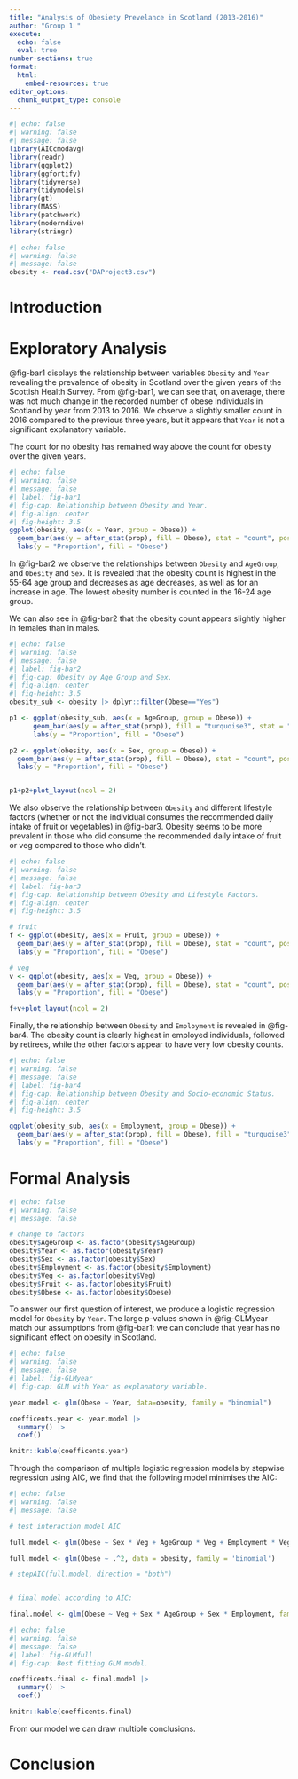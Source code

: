 ```yaml
---
title: "Analysis of Obesiety Prevelance in Scotland (2013-2016)"
author: "Group 1 "
execute: 
  echo: false
  eval: true
number-sections: true
format:
  html:
    embed-resources: true
editor_options: 
  chunk_output_type: console
---
```


```r
#| echo: false
#| warning: false
#| message: false
library(AICcmodavg)
library(readr)
library(ggplot2)
library(ggfortify)
library(tidyverse)
library(tidymodels)
library(gt)
library(MASS)
library(patchwork)
library(moderndive)
library(stringr)
```

```r
#| echo: false
#| warning: false
#| message: false
obesity <- read.csv("DAProject3.csv")
```

# Introduction {#intro}

# Exploratory Analysis {#exploranalysis}

@fig-bar1 displays the relationship between variables `Obesity` and `Year` revealing the prevalence of obesity in Scotland over the given years of the Scottish Health Survey. From @fig-bar1, we can see that, on average, there was not much change in the recorded number of obese individuals in Scotland by year from 2013 to 2016. We observe a slightly smaller count in 2016 compared to the previous three years, but it appears that `Year` is not a significant explanatory variable.

The count for no obesity has remained way above the count for obesity over the given years.

```r
#| echo: false
#| warning: false
#| message: false
#| label: fig-bar1
#| fig-cap: Relationship between Obesity and Year.
#| fig-align: center
#| fig-height: 3.5
ggplot(obesity, aes(x = Year, group = Obese)) + 
  geom_bar(aes(y = after_stat(prop), fill = Obese), stat = "count", position = "dodge") +
  labs(y = "Proportion", fill = "Obese")
```

In @fig-bar2 we observe the relationships between `Obesity` and `AgeGroup`, and `Obesity` and `Sex`. It is revealed that the obesity count is highest in the 55-64 age group and decreases as age decreases, as well as for an increase in age. The lowest obesity number is counted in the 16-24 age group.

We can also see in @fig-bar2 that the obesity count appears slightly higher in females than in males.

```r
#| echo: false
#| warning: false
#| message: false
#| label: fig-bar2
#| fig-cap: Obesity by Age Group and Sex.
#| fig-align: center
#| fig-height: 3.5
obesity_sub <- obesity |> dplyr::filter(Obese=="Yes")

p1 <- ggplot(obesity_sub, aes(x = AgeGroup, group = Obese)) + 
      geom_bar(aes(y = after_stat(prop)), fill = "turquoise3", stat = "count", position = "dodge") +
      labs(y = "Proportion", fill = "Obese")

p2 <- ggplot(obesity, aes(x = Sex, group = Obese)) + 
  geom_bar(aes(y = after_stat(prop), fill = Obese), stat = "count", position = "dodge") +
  labs(y = "Proportion", fill = "Obese")


p1+p2+plot_layout(ncol = 2)
```

We also observe the relationship between `Obesity` and different lifestyle factors (whether or not the individual consumes the recommended daily intake of fruit or vegetables) in @fig-bar3. Obesity seems to be more prevalent in those who did consume the recommended daily intake of fruit or veg compared to those who didn't.

```r
#| echo: false
#| warning: false
#| message: false
#| label: fig-bar3
#| fig-cap: Relationship between Obesity and Lifestyle Factors.
#| fig-align: center
#| fig-height: 3.5

# fruit
f <- ggplot(obesity, aes(x = Fruit, group = Obese)) + 
  geom_bar(aes(y = after_stat(prop), fill = Obese), stat = "count", position = "dodge") +
  labs(y = "Proportion", fill = "Obese")

# veg
v <- ggplot(obesity, aes(x = Veg, group = Obese)) + 
  geom_bar(aes(y = after_stat(prop), fill = Obese), stat = "count", position = "dodge") +
  labs(y = "Proportion", fill = "Obese")

f+v+plot_layout(ncol = 2)
```

Finally, the relationship between `Obesity` and `Employment` is revealed in @fig-bar4. The obesity count is clearly highest in employed individuals, followed by retirees, while the other factors appear to have very low obesity counts.

```r
#| echo: false
#| warning: false
#| message: false
#| label: fig-bar4
#| fig-cap: Relationship between Obesity and Socio-economic Status. 
#| fig-align: center
#| fig-height: 3.5

ggplot(obesity_sub, aes(x = Employment, group = Obese)) + 
  geom_bar(aes(y = after_stat(prop), fill = Obese), fill = "turquoise3", stat = "count", position = "dodge") +
  labs(y = "Proportion", fill = "Obese")
```

# Formal Analysis {#formalanalysis}

```r
#| echo: false
#| warning: false
#| message: false

# change to factors
obesity$AgeGroup <- as.factor(obesity$AgeGroup)
obesity$Year <- as.factor(obesity$Year)
obesity$Sex <- as.factor(obesity$Sex)
obesity$Employment <- as.factor(obesity$Employment)
obesity$Veg <- as.factor(obesity$Veg)
obesity$Fruit <- as.factor(obesity$Fruit)
obesity$Obese <- as.factor(obesity$Obese)
```

To answer our first question of interest, we produce a logistic regression model for `Obesity` by `Year`. The large p-values shown in @fig-GLMyear match our assumptions from @fig-bar1: we can conclude that year has no significant effect on obesity in Scotland.

```r
#| echo: false
#| warning: false
#| message: false
#| label: fig-GLMyear
#| fig-cap: GLM with Year as explanatory variable.

year.model <- glm(Obese ~ Year, data=obesity, family = "binomial")

coefficents.year <- year.model |> 
  summary() |> 
  coef()

knitr::kable(coefficents.year)

```

Through the comparison of multiple logistic regression models by stepwise regression using AIC, we find that the following model minimises the AIC:

```r
#| echo: false
#| warning: false
#| message: false 

# test interaction model AIC

full.model <- glm(Obese ~ Sex * Veg + AgeGroup * Veg + Employment * Veg + AgeGroup * Employment + AgeGroup * Sex + Sex * Employment, family = 'binomial', data = obesity)

full.model <- glm(Obese ~ .^2, data = obesity, family = 'binomial')

# stepAIC(full.model, direction = "both")


# final model according to AIC:

final.model <- glm(Obese ~ Veg + Sex * AgeGroup + Sex * Employment, family = 'binomial', data = obesity)

```

```r
#| echo: false
#| warning: false
#| message: false
#| label: fig-GLMfull
#| fig-cap: Best fitting GLM model.

coefficents.final <- final.model |> 
  summary() |> 
  coef()

knitr::kable(coefficents.final)
```


From our model we can draw multiple conclusions.

# Conclusion {#conclusion}
